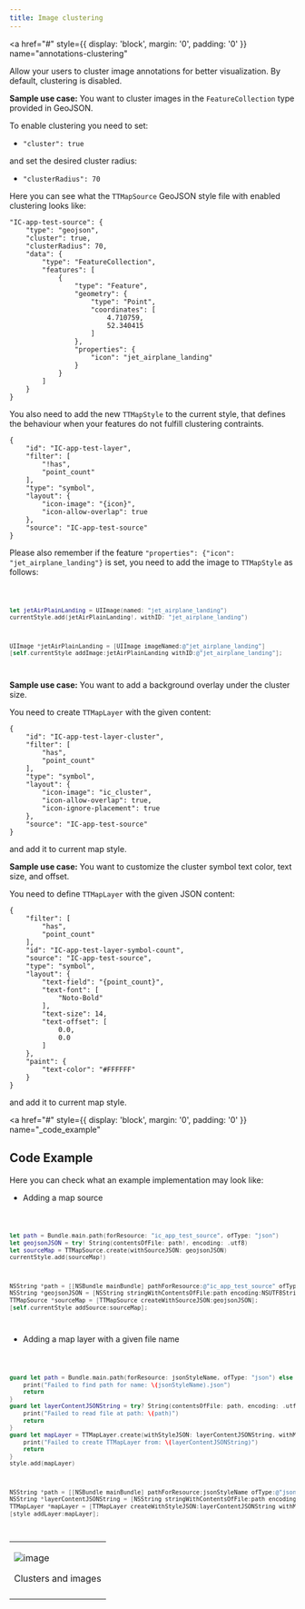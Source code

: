 ```yaml
---
title: Image clustering
---
```


<a
  href="#"
  style={{ display: 'block', margin: '0', padding: '0' }}
  name="annotations-clustering"
></a>

Allow your users to cluster image annotations for better visualization. By default, clustering is
disabled.

**Sample use case:** You want to cluster images in the `FeatureCollection` type provided in GeoJSON.

To enable clustering you need to set:

- `"cluster": true`

and set the desired cluster radius:

- `"clusterRadius": 70`

Here you can see what the `TTMapSource` GeoJSON style file with enabled clustering looks like:

```shell
"IC-app-test-source": {
    "type": "geojson",
    "cluster": true,
    "clusterRadius": 70,
    "data": {
        "type": "FeatureCollection",
        "features": [
            {
                "type": "Feature",
                "geometry": {
                    "type": "Point",
                    "coordinates": [
                        4.710759,
                        52.340415
                    ]
                },
                "properties": {
                    "icon": "jet_airplane_landing"
                }
            }
        ]
    }
}
```

You also need to add the new `TTMapStyle` to the current style, that defines the behaviour when your
features do not fulfill clustering contraints.

```shell
{
    "id": "IC-app-test-layer",
    "filter": [
        "!has",
        "point_count"
    ],
    "type": "symbol",
    "layout": {
        "icon-image": "{icon}",
        "icon-allow-overlap": true
    },
    "source": "IC-app-test-source"
}
```

Please also remember if the feature `"properties": {"icon": "jet_airplane_landing"}` is set, you
need to add the image to `TTMapStyle` as follows:

<Code>

```swift
let jetAirPlainLanding = UIImage(named: "jet_airplane_landing")
currentStyle.add(jetAirPlainLanding!, withID: "jet_airplane_landing")
```

```objectivec
UIImage *jetAirPlainLanding = [UIImage imageNamed:@"jet_airplane_landing"]
[self.currentStyle addImage:jetAirPlainLanding withID:@"jet_airplane_landing"];
```

</Code>

**Sample use case:** You want to add a background overlay under the cluster size.

You need to create `TTMapLayer` with the given content:

```shell
{
    "id": "IC-app-test-layer-cluster",
    "filter": [
        "has",
        "point_count"
    ],
    "type": "symbol",
    "layout": {
        "icon-image": "ic_cluster",
        "icon-allow-overlap": true,
        "icon-ignore-placement": true
    },
    "source": "IC-app-test-source"
}
```

and add it to current map style.

**Sample use case:** You want to customize the cluster symbol text color, text size, and offset.

You need to define `TTMapLayer` with the given JSON content:

```shell
{
    "filter": [
        "has",
        "point_count"
    ],
    "id": "IC-app-test-layer-symbol-count",
    "source": "IC-app-test-source",
    "type": "symbol",
    "layout": {
        "text-field": "{point_count}",
        "text-font": [
            "Noto-Bold"
        ],
        "text-size": 14,
        "text-offset": [
            0.0,
            0.0
        ]
    },
    "paint": {
        "text-color": "#FFFFFF"
    }
}
```

and add it to current map style.

<a
  href="#"
  style={{ display: 'block', margin: '0', padding: '0' }}
  name="_code_example"
></a>

## Code Example

Here you can check what an example implementation may look like:

- Adding a map source

<Code>

```swift
let path = Bundle.main.path(forResource: "ic_app_test_source", ofType: "json")
let geojsonJSON = try! String(contentsOfFile: path!, encoding: .utf8)
let sourceMap = TTMapSource.create(withSourceJSON: geojsonJSON)
currentStyle.add(sourceMap!)
```

```objectivec
NSString *path = [[NSBundle mainBundle] pathForResource:@"ic_app_test_source" ofType:@"json"];
NSString *geojsonJSON = [NSString stringWithContentsOfFile:path encoding:NSUTF8StringEncoding error:nil];
TTMapSource *sourceMap = [TTMapSource createWithSourceJSON:geojsonJSON];
[self.currentStyle addSource:sourceMap];
```

</Code>

- Adding a map layer with a given file name

<Code>

```swift
guard let path = Bundle.main.path(forResource: jsonStyleName, ofType: "json") else {
    print("Failed to find path for name: \(jsonStyleName).json")
    return
}
guard let layerContentJSONString = try? String(contentsOfFile: path, encoding: .utf8) else {
    print("Failed to read file at path: \(path)")
    return
}
guard let mapLayer = TTMapLayer.create(withStyleJSON: layerContentJSONString, withMap: map) else {
    print("Failed to create TTMapLayer from: \(layerContentJSONString)")
    return
}
style.add(mapLayer)
```

```objectivec
NSString *path = [[NSBundle mainBundle] pathForResource:jsonStyleName ofType:@"json"];
NSString *layerContentJSONString = [NSString stringWithContentsOfFile:path encoding:NSUTF8StringEncoding error:nil];
TTMapLayer *mapLayer = [TTMapLayer createWithStyleJSON:layerContentJSONString withMap:map];
[style addLayer:mapLayer];
```

</Code>

<table>
  <tbody>
    <tr>
      <td>
        <ContentWrapper maxWidth="350px" objectFit="contain">
          <p>
            <img src="../images/image_clustering.png" alt="image" />
          </p>
        </ContentWrapper>
        <p>Clusters and images</p>
      </td>
    </tr>
    <tr>
      <td></td>
    </tr>
  </tbody>
</table>